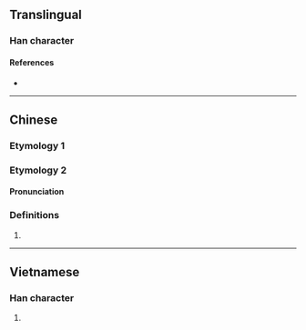 {{also|埯}}
{{character info/new}}
==Translingual==

===Han character===
{{Han char|rn=32|rad=土|as=06|sn=9|four=43144|canj=GJV|ids=⿰土安}}

====References====
* {{Han ref|kx=0228.291|hdz=10442.050|uh=57B5|ud=22453|bh=CE50|bd=52816}}

----

==Chinese==
{{zh-forms}}
===Etymology 1===
{{zh-see|埯|v}}
===Etymology 2===
====Pronunciation====
{{zh-pron
|m=ān
|cat=pn
}}

===Definitions===
{{zh-hanzi}}

# {{n-g|Used in place names.}}

----

==Vietnamese==

===Han character===
{{vi-hantu|[[ang]]|rs=土06}}

# {{defn|lang=vi|sort=土06}}